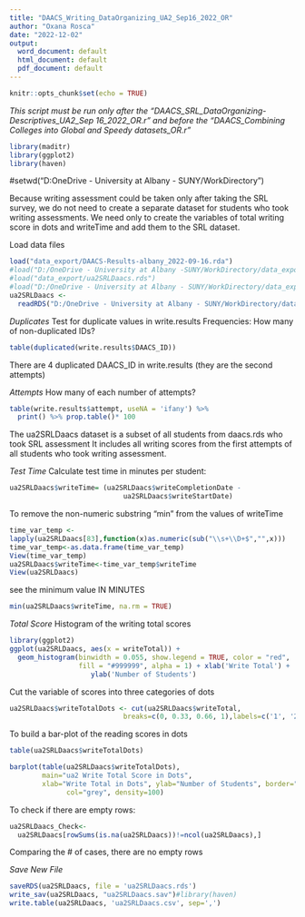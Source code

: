 ---
title: "DAACS_Writing_DataOrganizing_UA2_Sep16_2022_OR"
author: "Oxana Rosca"
date: "2022-12-02"
output:
  word_document: default
  html_document: default
  pdf_document: default
---

```{r setup, include=FALSE}
knitr::opts_chunk$set(echo = TRUE)
```


*This script must be run only after* 
*the "DAACS_SRL_DataOrganizing-Descriptives_UA2_Sep 16_2022_OR.r" and*
*before the "DAACS_Combining Colleges into Global and Speedy datasets_OR.r"*

```{r}
library(maditr)
library(ggplot2)
library(haven)
```

#setwd("D:OneDrive - University at Albany - SUNY/WorkDirectory")

Because writing assessment could be taken only after taking the SRL survey, we 
do not need to create a separate dataset for students who took writing 
assessments. We need only to create the variables of total writing score in dots 
and writeTime and add them to the SRL dataset.


Load data files
```{r}
load("data_export/DAACS-Results-albany_2022-09-16.rda")
#load("D:/OneDrive - University at Albany -SUNY/WorkDirectory/data_export/DAACS-Results-albany_2022-09-16.rda")
#load("data_export/ua2SRLDaacs.rds")
#load("D:/OneDrive - University at Albany - SUNY/WorkDirectory/data_export/ua2SRLDaacs.rds")
ua2SRLDaacs <- 
  readRDS("D:/OneDrive - University at Albany - SUNY/WorkDirectory/data_export/ua2SRLDaacs.rds")
```


*Duplicates*
Test for duplicate values in write.results
Frequencies: How many of non-duplicated IDs?
```{r}
table(duplicated(write.results$DAACS_ID))
```
There are 4 duplicated DAACS_ID in write.results (they are the second attempts)

*Attempts*
How many of each number of attempts?
```{r}
table(write.results$attempt, useNA = 'ifany') %>% 
  print() %>% prop.table()* 100
```
The ua2SRLDaacs dataset is a subset of all students from daacs.rds who took 
SRL assessment It includes all writing scores from the first attempts of all 
students who took writing assessment. 

*Test Time*
Calculate test time in minutes per student:
```{r}
ua2SRLDaacs$writeTime= (ua2SRLDaacs$writeCompletionDate - 
                            ua2SRLDaacs$writeStartDate)
```

To remove the non-numeric substring "min" from the values of writeTime 
```{r}
time_var_temp <- 
lapply(ua2SRLDaacs[83],function(x)as.numeric(sub("\\s+\\D+$","",x)))
time_var_temp<-as.data.frame(time_var_temp)
View(time_var_temp)
ua2SRLDaacs$writeTime<-time_var_temp$writeTime
View(ua2SRLDaacs)
```

see the minimum value IN MINUTES
```{r}
min(ua2SRLDaacs$writeTime, na.rm = TRUE)
```
*Total Score*
Histogram of the writing total scores
```{r}
library(ggplot2)
ggplot(ua2SRLDaacs, aes(x = writeTotal)) + 
  geom_histogram(binwidth = 0.055, show.legend = TRUE, color = "red", 
                 fill = "#999999", alpha = 1) + xlab('Write Total') +   
                    ylab('Number of Students')
```
Cut the variable of scores into three categories of dots
```{r}
ua2SRLDaacs$writeTotalDots <- cut(ua2SRLDaacs$writeTotal,
                            breaks=c(0, 0.33, 0.66, 1),labels=c('1', '2', '3'))
```

To build a bar-plot of the reading scores in dots

```{r}
table(ua2SRLDaacs$writeTotalDots)
```

```{r}
barplot(table(ua2SRLDaacs$writeTotalDots),
        main="ua2 Write Total Score in Dots",
        xlab="Write Total in Dots", ylab="Number of Students", border="red", 
              col="grey", density=100)
```

To check if there are empty rows:
```{r}
ua2SRLDaacs_Check<-
  ua2SRLDaacs[rowSums(is.na(ua2SRLDaacs))!=ncol(ua2SRLDaacs),]
```
Comparing the # of cases, there are no empty rows

*Save New File*

```{r}
saveRDS(ua2SRLDaacs, file = 'ua2SRLDaacs.rds')
write_sav(ua2SRLDaacs, "ua2SRLDaacs.sav")#library(haven)
write.table(ua2SRLDaacs, 'ua2SRLDaacs.csv', sep=',')
```